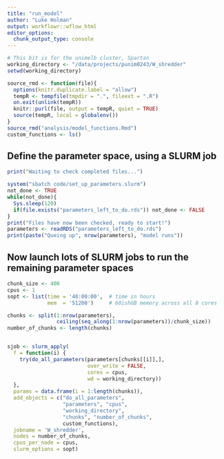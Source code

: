 ```yaml
---
title: "run_model"
author: "Luke Holman"
output: workflowr::wflow_html
editor_options:
  chunk_output_type: console
---
```


```r
# This bit is for the unimelb cluster, Spartan
working_directory <- "/data/projects/punim0243/W_shredder"
setwd(working_directory)
```


```r
source_rmd <- function(file){
  options(knitr.duplicate.label = "allow")
  tempR <- tempfile(tmpdir = ".", fileext = ".R")
  on.exit(unlink(tempR))
  knitr::purl(file, output = tempR, quiet = TRUE)
  source(tempR, local = globalenv())
}
source_rmd("analysis/model_functions.Rmd")
custom_functions <- ls()
```


## Define the parameter space, using a SLURM job
```r
print("Waiting to check completed files...")

system("sbatch code/set_up_parameters.slurm")
not_done <- TRUE
while(not_done){
  Sys.sleep(120)
  if(file.exists("parameters_left_to_do.rds")) not_done <- FALSE
}
print("Files have now been checked, ready to start!")
parameters <- readRDS("parameters_left_to_do.rds")
print(paste("Queing up", nrow(parameters), "model runs"))
```


## Now launch lots of SLURM jobs to run the remaining parameter spaces
```r
chunk_size <- 400
cpus <- 1
sopt <- list(time = '48:00:00',  # time in hours
             mem  = '51200')     # 60ishGB memory across all 8 cores

chunks <- split(1:nrow(parameters),
                ceiling(seq_along(1:nrow(parameters))/chunk_size))
number_of_chunks <- length(chunks)


sjob <- slurm_apply(
  f = function(i) {
    try(do_all_parameters(parameters[chunks[[i]],], 
                          over_write = FALSE, 
                          cores = cpus,
                          wd = working_directory))
  },
  params = data.frame(i = 1:length(chunks)),
  add_objects = c("do_all_parameters", 
                  "parameters", "cpus",
                  "working_directory",
                  "chunks", "number_of_chunks",
                  custom_functions),
  jobname = 'W_shredder',
  nodes = number_of_chunks, 
  cpus_per_node = cpus, 
  slurm_options = sopt)
```

